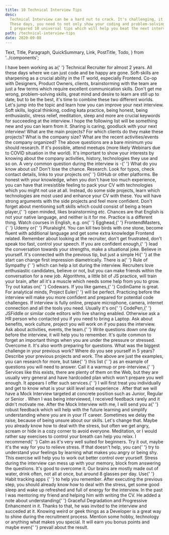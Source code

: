 ```yaml
---
title: 10 Technical Interview Tips
desc:
  Technical Interview can be a hard nut to crack. It's challenging, it's different, it's evolving.
  These days, you need to not only show your coding and problem-solving skills, but also have a personality that plays well with the team.
  I prepared 10 universal tips which will help you beat the next interview.
path: /technical-interview-tips
date: 2020-09-08
---
```


  Text,
  Title,
  Paragraph,
  QuickSummary,
  Link,
  PostTitle,
  Todo,
} from '../components';

<Todo />
<PostTitle
  title={props.pageContext.frontmatter.title}
  desc={props.pageContext.frontmatter.desc}
/>
<QuickSummary desc={props.pageContext.frontmatter.desc} />
<Title level={3}>Introduction</Title>
<Paragraph>
  I have been working as a{' '}
  <Text strong>Technical Recruiter for almost 2 years</Text>. All these days
  where we can just code and be happy are gone. Soft-skills are sharpening as a
  crucial ability in the IT world, especially Frontend. Co-op with Designers,
  Product Owners, clients, brainstorming with the team are just a few terms
  which require excellent communication skills.
</Paragraph>
<Paragraph>
  Don't get me wrong, problem-solving skills, great mind and desire to learn are
  still up to date, but to be the best, it's time to combine these two different
  worlds.
</Paragraph>
<Paragraph marginBottom="5rem">
  Let's jump into the topic and learn how you can improve your next interview.
</Paragraph>
<Title level={3}>The Actual Tips</Title>
<Paragraph>
  Soft skills, logical thinking, coding kata practice, being honest, being
  enthusiastic, stress relief, meditation, sleep and more are crucial keywords
  for <Text strong>succeeding at the interview</Text>.
</Paragraph>
<Paragraph marginBottom="5rem">
  I hope the following list will be something new and you can learn from it.
  Sharing is caring, goodluck with your next interview!
</Paragraph>
<Title level={4}>1. Research the company</Title>
<Paragraph>
  What are the main projects? For which clients do they make these projects?
  What is the company size? What are the recent activities/events the company
  organized?
</Paragraph>

<Paragraph>
  The above questions are a bare minimum you should research. If it's possible,
  attend meetups (more likely Webinars due to COVID situation in the world).
  It's important to show your interests by knowing about the company activities,
  history, technologies they use and so on.
</Paragraph>
<Paragraph>
  A very common question during the interview is -{' '}
  <Text strong>What do you know about us?</Text>
</Paragraph>
<Paragraph marginBottom="5rem">
  Don't lose the chance. <Text strong>Research</Text>.
</Paragraph>
<Title level={4}>2. Study your CV one more time</Title>
<Paragraph>
  Look for typos, check contact details, links to your projects on{' '}
  <Link href="https://github.com/">GitHub</Link> or other platforms. Be honest
  with your knowledge, when you don't have too much experience, you can have
  that irresistible feeling to pack your CV with technologies which you might
  not use at all.
</Paragraph>
<Paragraph marginBottom="5rem">
  Instead, do some side projects, learn which technologies are most used and
  enhance your CV with these. You will have strong arguments with the side
  projects and feel more confident. Don't forget about mentioning soft skills
  which could consist of <Text strong>being a team player</Text>,{' '}
  <Text strong>open minded</Text>, <Text strong>likes brainstorming</Text> etc.
</Paragraph>
<Title level={4}>3. Practice communication skills and language</Title>
<Paragraph>
  Chances are that English is not your native language, and neither is it for
  me. Practice is a different thing. Watch courses in English, e.g. on{' '}
  <Link href="https://egghead.io/">Egghead</Link>,{' '}
  <Link href="https://frontendmasters.com/">FrontendMasters</Link>,{' '}
  <Link href="https://www.udemy.com/">Udemy</Link> or{' '}
  <Link href="https://www.pluralsight.com/">Pluralsight</Link>.
</Paragraph>
<Paragraph>
  You can kill two birds with one stone, become fluent with additional language
  and get some extra knowledge Frontend related.
</Paragraph>
<Paragraph>
  Remember about looking at the recruiter, don't get frustrated, don't speak too
  fast, control your speech. If you are confident enough,{' '}
  <Text strong>lead the conversation towards your strengths</Text>, make a
  situational joke.
</Paragraph>
<Paragraph marginBottom="5rem">Believe in yourself.</Paragraph>
<Title level={4}>4. Say hi and be nice</Title>
<Paragraph>
  It's connected with the previous tip, but just a simple <Text strong>Hi</Text>{' '}
  at the start can change first impression diametrically.
</Paragraph>
<Paragraph marginBottom="5rem">
  There is a{' '}
  <Link href="https://cxl.com/blog/cialdinis-principles-persuasion/">
    Rule of Sympathy
  </Link>{' '}
  which can help a lot during the interview. Recruiters love enthusiastic
  candidates, believe or not, but you can make friends within the conversation
  for a new job.
</Paragraph>
<Title level={4}>5. Do some katas</Title>
<Paragraph>
  Algorithms, a little bit of JS practice, will train your brain, after all it's
  a muscle which needs some help from you to grow. Try out katas on{' '}
  <Link href="codewars.com">Codewars</Link>. If you like games,{' '}
  <Link href="https://www.codingame.com/">CodinGame</Link> is great. For
  analytical minds, <Link href="https://projecteuler.net/">Project Euler</Link>{' '}
  will be perfect.
</Paragraph>
<Paragraph>
  <Text strong>
    Practicing before the interview will make you more confident and prepared
    for potential code challenges.
  </Text>
</Paragraph>
<Paragraph marginBottom="5rem">
  If interview is fully online, prepare microphone, camera, internet connection
  and all the tools you need. Usually it's on{' '}
  <Link href="https://codepen.io/">CodePen</Link>,{' '}
  <Link href="https://jsfiddle.net/">JSFiddle</Link> or similar code editors
  with live sharing enabled. Otherwise ask a HR person who contacted you if you
  need to bring a Laptop.
</Paragraph>
<Title level={4}>6. Prepare questions and answers before</Title>
<Paragraph>
  Ask about benefits, work culture, project you will work on if you pass the
  interview. Ask about activities, events, the team.{' '}
  <Text strong>Write questions down one day before the interview</Text>, it will
  help you to remember. It's quite common to forget an important things when you
  are under the pressure or stressed. Overcome it.
</Paragraph>
<Paragraph>
  It's also worth preparing for questions. What was the biggest challenge in
  your previous work? Where do you see yourself in 5 years? Describe your
  previous projects and work.
</Paragraph>
<Paragraph marginBottom="5rem">
  The above are just the examples, you can research for more, but take{' '}
  <Link href="https://www.indeed.com/career-advice/interviewing/common-technical-interview-questions-and-answers">
    this list
  </Link>{' '}
  as an example of questions you will need to answer.
</Paragraph>
<Title level={4}>7. Do Mock Interview</Title>
<Paragraph>
  Call it a warmup or pre-interview.{' '}
  <Link href="https://www.pramp.com/#/">Services</Link> like this exists, there
  are plenty of them on the Web, but they are usually very general and have
  hardcoded plan which won't prepare you well enough.
</Paragraph>
<Paragraph>
  It appears I offer such services.{' '}
  <Text strong>
    I will first treat you individually and get to know what is your skill level
    and experience
  </Text>
  . After that we will have a <Link href="#">Mock Interview</Link> targeted at concrete
  position such as <Text strong>Junior</Text>, <Text strong>Regular</Text> or <Text
    strong
  >
    Senior
  </Text>. When I was being interviewed, I received feedback rarely and it didn't
  motivate me.
</Paragraph>
<Paragraph>
  After the Mock Interview with me, I will send you a{' '}
  <Text strong>robust feedback</Text> which will help with the future learning
  and simplify understanding where you are in your IT career. Sometimes we delay
  the raise, because of being unsure about our skills.
</Paragraph>
<Paragraph marginBottom="5rem">Let's change that.</Paragraph>
<Title level={4}>8. Relieve Stress</Title>
<Paragraph>
  Maybe you already know how to deal with the stress, but often we get angry,
  scream or hide in a cozy corner to avoid everyone.
</Paragraph>
<Paragraph>
  <Text strong>Meditation</Text>, or I would rather say exercises to control
  your breath can help you relax. I recommend{' '}
  <Link href="https://www.calm.com/">Calm</Link> as it's very well suited for
  beginners. Try it out, maybe it's the way for you to relieve stress.
</Paragraph>
<Paragraph>
  If that doesn't help, you can{' '}
  <Text strong>try to understand your feelings</Text> by learning what makes you
  angry or being shy. This exercise will help you to work out better control
  over yourself.
</Paragraph>
<Paragraph marginBottom="5rem">
  Stress during the interview can mess up with your memory, block from answering
  the questions. It's good to overcome it.
</Paragraph>
<Title level={4}>9. Sleep, Eat and Drink well</Title>
<Paragraph>
  <Text strong>Our brains are mostly made out of water</Text>, drink often, not
  all at once, but around 8 glasses per day. Use{' '}
  <Link href="https://www.lifehack.org/668261/best-habit-tracking-apps">
    Habit tracking apps
  </Link>{' '}
  to help you remember.
</Paragraph>
<Paragraph marginBottom="5rem">
  After executing the previous step, you should already know how to deal with
  the stress, <Text strong>get some good sleep</Text> and wake up refreshed and
  full of energy for the interview.
</Paragraph>
<Title level={4}>10. Suprise Everyone</Title>
<Paragraph>
  In the past I was mentoring my friend and helping him with writing the CV. He
  added a note about understanding{' '}
  <Text strong>Graceful Degradation and Progressive Enhancment</Text> in it.
  Thanks to that, he was invited to the interview and succeded at it.
</Paragraph>
<Paragraph marginBottom="5rem">
  Knowing weird or geek things as a Developer is a great way to shine during the
  recruitment process. Mention some hobby, technology or anything what makes you
  special. It will earn you bonus points and maybe even{' '}
  <Text strong>prevail about the result</Text>.
</Paragraph>
